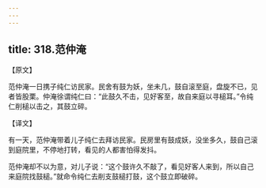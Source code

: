 ```yaml
---
---
---
```

title: 318.范仲淹
---



【原文】

范仲淹一日携子纯仁访民家。民舍有鼓为妖，坐未几，鼓自滚至庭，盘旋不已，见者皆股栗。仲淹徐谓纯仁曰：“此鼓久不击，见好客至，故自来庭以寻槌耳。”令纯仁削槌以击之，其鼓立碎。

【译文】

有一天，范仲淹带着儿子纯仁去拜访民家。民房里有鼓成妖，没坐多久，鼓自己滚到庭院里，不停地打转，看见的人都害怕得发抖。

范仲淹却不以为意，对儿子说：“这个鼓许久不敲了，看见好客人来到，所以自己来庭院找鼓槌。”就命令纯仁去削支鼓槌打鼓，这个鼓立即破碎。